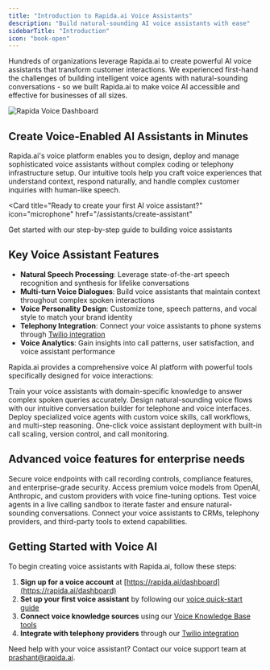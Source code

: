 ```yaml
---
title: "Introduction to Rapida.ai Voice Assistants"
description: "Build natural-sounding AI voice assistants with ease"
sidebarTitle: "Introduction"
icon: "book-open"
---
```


Hundreds of organizations leverage Rapida.ai to create powerful AI voice assistants that transform customer interactions. We experienced first-hand the challenges of building intelligent voice agents with natural-sounding conversations - so we built Rapida.ai to make voice AI accessible and effective for businesses of all sizes.

![Rapida Voice Dashboard](/images/rapida_dashboard.png)

## Create Voice-Enabled AI Assistants in Minutes

Rapida.ai's voice platform enables you to design, deploy and manage sophisticated voice assistants without complex coding or telephony infrastructure setup. Our intuitive tools help you craft voice experiences that understand context, respond naturally, and handle complex customer inquiries with human-like speech.

<Card
  title="Ready to create your first AI voice assistant?"
  icon="microphone"
  href="/assistants/create-assistant"
>
  Get started with our step-by-step guide to building voice assistants
</Card>

## Key Voice Assistant Features

- **Natural Speech Processing**: Leverage state-of-the-art speech recognition and synthesis for lifelike conversations
- **Multi-turn Voice Dialogues**: Build voice assistants that maintain context throughout complex spoken interactions
- **Voice Personality Design**: Customize tone, speech patterns, and vocal style to match your brand identity
- **Telephony Integration**: Connect your voice assistants to phone systems through [Twilio integration](/assistants/twilio-integration)
- **Voice Analytics**: Gain insights into call patterns, user satisfaction, and voice assistant performance

Rapida.ai provides a comprehensive voice AI platform with powerful tools specifically designed for voice interactions:

<CardGroup cols={2}>
  <Card
    title="Voice Knowledge Hub"
    icon="database"
    href="/knowledge/create-knowledge"
  >
    Train your voice assistants with domain-specific knowledge to answer complex
    spoken queries accurately.
  </Card>
  <Card
    title="Voice AI Design"
    icon="waveform"
    href="/assistants/create-assistant"
  >
    Design natural-sounding voice flows with our intuitive conversation builder
    for telephone and voice interfaces.
  </Card>
  <Card
    title="Voice Assistants"
    icon="headset"
    href="/assistants/create-assistant"
  >
    Deploy specialized voice agents with custom voice skills, call workflows,
    and multi-step reasoning.
  </Card>
  <Card
    title="Voice Deployment"
    icon="phone"
    href="/assistants/introduction-to-tools"
  >
    One-click voice assistant deployment with built-in call scaling, version
    control, and call monitoring.
  </Card>
</CardGroup>

## Advanced voice features for enterprise needs

<CardGroup cols={2}>
  <Card
    title="Voice Governance"
    icon="shield-halved"
    href="/api-reference/introduction"
  >
    Secure voice endpoints with call recording controls, compliance features,
    and enterprise-grade security.
  </Card>
  <Card
    title="Voice Model Integration"
    icon="waveform-lines"
    href="/models/openai"
  >
    Access premium voice models from OpenAI, Anthropic, and custom providers
    with voice fine-tuning options.
  </Card>
  <Card
    title="Voice Testing & Monitoring"
    icon="phone-volume"
    href="/assistants/generating-analysis"
  >
    Test voice agents in a live calling sandbox to iterate faster and ensure
    natural-sounding conversations.
  </Card>
  <Card
    title="Voice Integrations"
    icon="headset"
    href="/integrations/confluence"
  >
    Connect your voice assistants to CRMs, telephony providers, and third-party
    tools to extend capabilities.
  </Card>
</CardGroup>

## Getting Started with Voice AI

To begin creating voice assistants with Rapida.ai, follow these steps:

1. **Sign up for a voice account** at [https://rapida.ai/dashboard](https://rapida.ai/dashboard)
2. **Set up your first voice assistant** by following our [voice quick-start guide](/assistants/create-assistant)
3. **Connect voice knowledge sources** using our [Voice Knowledge Base tools](/knowledge/create-knowledge)
4. **Integrate with telephony providers** through our [Twilio integration](/assistants/twilio-integration)

Need help with your voice assistant? Contact our voice support team at [prashant@rapida.ai](mailto:prashant@rapida.ai).
